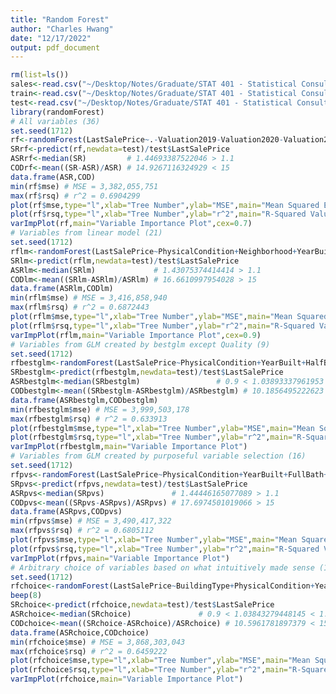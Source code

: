 ```yaml
---
title: "Random Forest"
author: "Charles Hwang"
date: "12/17/2022"
output: pdf_document
---
```


```r
rm(list=ls())
sales<-read.csv("~/Desktop/Notes/Graduate/STAT 401 - Statistical Consulting/Fixed Data for Modeling.csv")[,-1]
train<-read.csv("~/Desktop/Notes/Graduate/STAT 401 - Statistical Consulting/Training Data.csv")[,-1]
test<-read.csv("~/Desktop/Notes/Graduate/STAT 401 - Statistical Consulting/Testing Data.csv")[,-1]
library(randomForest)
# All variables (36)
set.seed(1712)
rf<-randomForest(LastSalePrice~.-Valuation2019-Valuation2020-Valuation2021,data=train,importance=TRUE)
SRrf<-predict(rf,newdata=test)/test$LastSalePrice
ASRrf<-median(SR)         # 1.44693387522046 > 1.1
CODrf<-mean((SR-ASR)/ASR) # 14.9267116324929 < 15
data.frame(ASR,COD)
min(rf$mse) # MSE = 3,382,055,751
max(rf$rsq) # r^2 = 0.6904299
plot(rf$mse,type="l",xlab="Tree Number",ylab="MSE",main="Mean Squared Error (MSE) Values for Random Forest")
plot(rf$rsq,type="l",xlab="Tree Number",ylab="r^2",main="R-Squared Values for Random Forest")
varImpPlot(rf,main="Variable Importance Plot",cex=0.7)
# Variables from linear model (21)
set.seed(1712)
rflm<-randomForest(LastSalePrice~PhysicalCondition+Neighborhood+YearBuilt+FullBath+RatingBath+HalfBath+Kitchen+TotalFinishedArea+LandSF+AirConditioned+FrameShed+MasonAdjustment+PlasticLinedPool+DivingBoard+PoolLadder+ReinforcedConcreteSF+XCoordinate+YCoordinate+QualityC+PrimaryWallC+Parking,data=train,importance=TRUE)
SRlm<-predict(rflm,newdata=test)/test$LastSalePrice
ASRlm<-median(SRlm)             # 1.43075374414414 > 1.1
CODlm<-mean((SRlm-ASRlm)/ASRlm) # 16.6610997954028 > 15
data.frame(ASRlm,CODlm)
min(rflm$mse) # MSE = 3,416,858,940
max(rflm$rsq) # r^2 = 0.6872443
plot(rflm$mse,type="l",xlab="Tree Number",ylab="MSE",main="Mean Squared Error (MSE) Values for Random Forest")
plot(rflm$rsq,type="l",xlab="Tree Number",ylab="r^2",main="R-Squared Values for Random Forest")
varImpPlot(rflm,main="Variable Importance Plot",cex=0.9)
# Variables from GLM created by bestglm except Quality (9)
set.seed(1712)
rfbestglm<-randomForest(LastSalePrice~PhysicalCondition+YearBuilt+HalfBath+TotalFinishedArea+LandSF+AirConditioned+NeighborhoodCluster+PrimaryWallC+Parking,data=train,importance=TRUE)
SRbestglm<-predict(rfbestglm,newdata=test)/test$LastSalePrice
ASRbestglm<-median(SRbestglm)                 # 0.9 < 1.03893337961953 < 1.1
CODbestglm<-mean((SRbestglm-ASRbestglm)/ASRbestglm) # 10.1856495222623 < 15
data.frame(ASRbestglm,CODbestglm)
min(rfbestglm$mse) # MSE = 3,999,503,178
max(rfbestglm$rsq) # r^2 = 0.633913
plot(rfbestglm$mse,type="l",xlab="Tree Number",ylab="MSE",main="Mean Squared Error (MSE) Values for Random Forest")
plot(rfbestglm$rsq,type="l",xlab="Tree Number",ylab="r^2",main="R-Squared Values for Random Forest")
varImpPlot(rfbestglm,main="Variable Importance Plot")
# Variables from GLM created by purposeful variable selection (16) 
set.seed(1712)
rfpvs<-randomForest(LastSalePrice~PhysicalCondition+YearBuilt+FullBath+RatingBath+HalfBath+Kitchen+TotalFinishedArea+LandSF+AirConditioned+XCoordinate+QualityC+PrimaryWallC+Parking+FullBath*TotalFinishedArea+HalfBath*TotalFinishedArea+PhysicalCondition*Neighborhood,data=train,importance=TRUE)
SRpvs<-predict(rfpvs,newdata=test)/test$LastSalePrice
ASRpvs<-median(SRpvs)               # 1.44446165077089 > 1.1
CODpvs<-mean((SRpvs-ASRpvs)/ASRpvs) # 17.6974501019066 > 15
data.frame(ASRpvs,CODpvs)
min(rfpvs$mse) # MSE = 3,490,417,322
max(rfpvs$rsq) # r^2 = 0.6805112
plot(rfpvs$mse,type="l",xlab="Tree Number",ylab="MSE",main="Mean Squared Error (MSE) Values for Random Forest")
plot(rfpvs$rsq,type="l",xlab="Tree Number",ylab="r^2",main="R-Squared Values for Random Forest")
varImpPlot(rfpvs,main="Variable Importance Plot")
# Arbitrary choice of variables based on what intuitively made sense (12)
set.seed(1712)
rfchoice<-randomForest(LastSalePrice~BuildingType+PhysicalCondition+YearBuilt+FullBath+HalfBath+Kitchen+TotalFinishedArea+SeasonSold+AirConditioned+NeighborhoodCluster+PrimaryWallC+Parking,data=train,importance=TRUE)
beep(8)
SRchoice<-predict(rfchoice,newdata=test)/test$LastSalePrice
ASRchoice<-median(SRchoice)               # 0.9 < 1.03843279448145 < 1.1
CODchoice<-mean((SRchoice-ASRchoice)/ASRchoice) # 10.5961781897379 < 15
data.frame(ASRchoice,CODchoice)
min(rfchoice$mse) # MSE = 3,868,303,043
max(rfchoice$rsq) # r^2 = 0.6459222
plot(rfchoice$mse,type="l",xlab="Tree Number",ylab="MSE",main="Mean Squared Error (MSE) Values for Random Forest")
plot(rfchoice$rsq,type="l",xlab="Tree Number",ylab="r^2",main="R-Squared Values for Random Forest")
varImpPlot(rfchoice,main="Variable Importance Plot")
```
